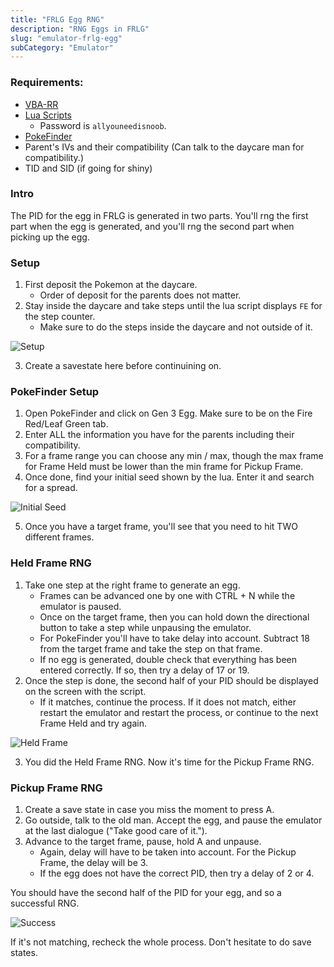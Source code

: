 ```yaml
---
title: "FRLG Egg RNG"
description: "RNG Eggs in FRLG"
slug: "emulator-frlg-egg"
subCategory: "Emulator"
---
```


### Requirements:

- [VBA-RR](https://code.google.com/archive/p/vba-rerecording/downloads)
- [Lua Scripts](https://pokerng.forumcommunity.net/?t=56443955&p=396434940)
  - Password is `allyouneedisnoob`.
- [PokeFinder](https://github.com/Admiral-Fish/PokeFinder/releases)
- Parent's IVs and their compatibility (Can talk to the daycare man for compatibility.)
- TID and SID (if going for shiny)

### Intro

The PID for the egg in FRLG is generated in two parts. You'll rng the first part when the egg is generated, and you'll rng the second part when picking up the egg.

### Setup

1. First deposit the Pokemon at the daycare.
   - Order of deposit for the parents does not matter.
2. Stay inside the daycare and take steps until the lua script displays `FE` for the step counter.
   - Make sure to do the steps inside the daycare and not outside of it.

![Setup](../../images/FireRed-LeafGreen/Egg/Setup.png)

3. Create a savestate here before continuining on.

### PokeFinder Setup

1. Open PokeFinder and click on Gen 3 Egg. Make sure to be on the Fire Red/Leaf Green tab.
2. Enter ALL the information you have for the parents including their compatibility.
3. For a frame range you can choose any min / max, though the max frame for Frame Held must be lower than the min frame for Pickup Frame.
4. Once done, find your initial seed shown by the lua. Enter it and search for a spread.

![Initial Seed](../../images/FireRed-LeafGreen/Egg/Initial-Seed.png)

5. Once you have a target frame, you'll see that you need to hit TWO different frames.

### Held Frame RNG

1. Take one step at the right frame to generate an egg.
   - Frames can be advanced one by one with CTRL + N while the emulator is paused.
   - Once on the target frame, then you can hold down the directional button to take a step while unpausing the emulator.
   - For PokeFinder you'll have to take delay into account. Subtract 18 from the target frame and take the step on that frame.
   - If no egg is generated, double check that everything has been entered correctly. If so, then try a delay of 17 or 19.
2. Once the step is done, the second half of your PID should be displayed on the screen with the script.
   - If it matches, continue the process. If it does not match, either restart the emulator and restart the process, or continue to the next Frame Held and try again.

![Held Frame](../../images/FireRed-LeafGreen/Egg/Held.png)

3. You did the Held Frame RNG. Now it's time for the Pickup Frame RNG.

### Pickup Frame RNG

1. Create a save state in case you miss the moment to press A.
2. Go outside, talk to the old man. Accept the egg, and pause the emulator at the last dialogue ("Take good care of it.").
3. Advance to the target frame, pause, hold A and unpause.
   - Again, delay will have to be taken into account. For the Pickup Frame, the delay will be 3.
   - If the egg does not have the correct PID, then try a delay of 2 or 4.

You should have the second half of the PID for your egg, and so a successful RNG.

![Success](../../images/FireRed-LeafGreen/Egg/Success.png)

If it's not matching, recheck the whole process. Don't hesitate to do save states.
